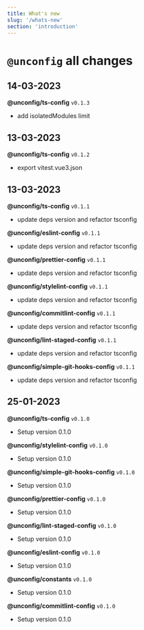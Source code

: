 ```yaml
---
title: What's new
slug: '/whats-new'
section: 'introduction'
---
```


<!-- markdownlint-disable MD025 -->
# `@unconfig` all changes
<!-- markdownlint-enable MD025 -->

## 14-03-2023

**@unconfig/ts-config** `v0.1.3`

- add isolatedModules limit


## 13-03-2023

**@unconfig/ts-config** `v0.1.2`

- export vitest.vue3.json


## 13-03-2023

**@unconfig/ts-config** `v0.1.1`

- update deps version and refactor tsconfig

**@unconfig/eslint-config** `v0.1.1`

- update deps version and refactor tsconfig

**@unconfig/prettier-config** `v0.1.1`

- update deps version and refactor tsconfig

**@unconfig/stylelint-config** `v0.1.1`

- update deps version and refactor tsconfig

**@unconfig/commitlint-config** `v0.1.1`

- update deps version and refactor tsconfig

**@unconfig/lint-staged-config** `v0.1.1`

- update deps version and refactor tsconfig

**@unconfig/simple-git-hooks-config** `v0.1.1`

- update deps version and refactor tsconfig


## 25-01-2023

**@unconfig/ts-config** `v0.1.0`

- Setup version 0.1.0

**@unconfig/stylelint-config** `v0.1.0`

- Setup version 0.1.0

**@unconfig/simple-git-hooks-config** `v0.1.0`

- Setup version 0.1.0

**@unconfig/prettier-config** `v0.1.0`

- Setup version 0.1.0

**@unconfig/lint-staged-config** `v0.1.0`

- Setup version 0.1.0

**@unconfig/eslint-config** `v0.1.0`

- Setup version 0.1.0

**@unconfig/constants** `v0.1.0`

- Setup version 0.1.0

**@unconfig/commitlint-config** `v0.1.0`

- Setup version 0.1.0

